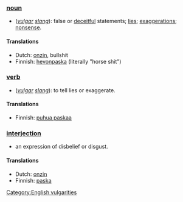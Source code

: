 ===[[noun]]===
*(''[[vulgar]] [[slang]]''): false or [[deceitful]] statements; [[lie]]s; [[exaggerations]]; [[nonsense]].

====Translations====
*Dutch: [[onzin]], bullshit
*Finnish: [[hevonpaska]] (literally "horse shit")

===[[verb]]===
*(''[[vulgar]] [[slang]]''): to tell lies or exaggerate.

====Translations====
*Finnish: [[puhua paskaa]]

===[[interjection]]===
*an expression of disbelief or disgust.

====Translations====
*Dutch: [[onzin]]
*Finnish: [[paska]]

[[Category:English vulgarities]]